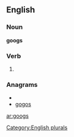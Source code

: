 ==English==

===Noun===
'''googs'''

===Verb===
# {{plural of|[[goog]]}}

===Anagrams===
* {{alphagram|ggoos}}
* [[gogos#English|gogos]]

[[Category:English plurals]]

[[ar:googs]]